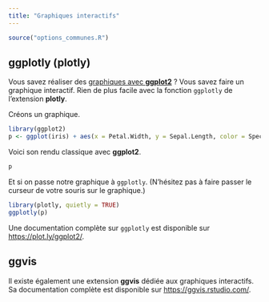 ```yaml
---
title: "Graphiques interactifs"
---
```


```r
source("options_communes.R")
```


## ggplotly (plotly)

Vous savez réaliser des [graphiques avec **ggplot2**](intro-ggplot2.html) ? Vous savez faire un graphique interactif. Rien de plus facile avec la fonction `ggplotly`{data-pkg="plotly"} de l'extension <strong class="pkg">plotly</strong>.

Créons un graphique.

```r
library(ggplot2)
p <- ggplot(iris) + aes(x = Petal.Width, y = Sepal.Length, color = Species) + geom_point()
```

Voici son rendu classique avec <strong class="pkg">ggplot2</strong>.

```r
p
```

Et si on passe notre graphique à `ggplotly`{data-pkg="plotly"}. (N'hésitez pas à faire passer le curseur de votre souris sur le graphique.)

```r
library(plotly, quietly = TRUE)
ggplotly(p)
```

Une documentation complète sur `ggplotly`{data-pkg="plotly"} est disponible sur <https://plot.ly/ggplot2/>.

## ggvis

Il existe également une extension <strong class="pkg">ggvis</strong> dédiée aux graphiques interactifs. Sa documentation complète est disponible sur <https://ggvis.rstudio.com/>.
